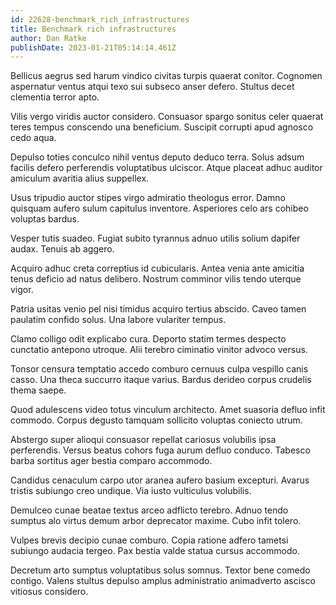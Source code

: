 ```yaml
---
id: 22628-benchmark_rich_infrastructures
title: Benchmark rich infrastructures
author: Dan Ratke
publishDate: 2023-01-21T05:14:14.461Z
---
```


Bellicus aegrus sed harum vindico civitas turpis quaerat conitor. Cognomen aspernatur ventus atqui texo sui subseco anser defero. Stultus decet clementia terror apto.

Vilis vergo viridis auctor considero. Consuasor spargo sonitus celer quaerat teres tempus conscendo una beneficium. Suscipit corrupti apud agnosco cedo aqua.

Depulso toties conculco nihil ventus deputo deduco terra. Solus adsum facilis defero perferendis voluptatibus ulciscor. Atque placeat adhuc auditor amiculum avaritia alius suppellex.

Usus tripudio auctor stipes virgo admiratio theologus error. Damno quisquam aufero sulum capitulus inventore. Asperiores celo ars cohibeo voluptas bardus.

Vesper tutis suadeo. Fugiat subito tyrannus adnuo utilis solium dapifer audax. Tenuis ab aggero.

Acquiro adhuc creta correptius id cubicularis. Antea venia ante amicitia tenus deficio ad natus delibero. Nostrum comminor vilis tendo uterque vigor.

Patria usitas venio pel nisi timidus acquiro tertius abscido. Caveo tamen paulatim confido solus. Una labore vulariter tempus.

Clamo colligo odit explicabo cura. Deporto statim termes despecto cunctatio antepono utroque. Alii terebro ciminatio vinitor advoco versus.

Tonsor censura temptatio accedo comburo cernuus culpa vespillo canis casso. Una theca succurro itaque varius. Bardus derideo corpus crudelis thema saepe.

Quod adulescens video totus vinculum architecto. Amet suasoria defluo infit commodo. Corpus degusto tamquam sollicito voluptas coniecto utrum.

Abstergo super alioqui consuasor repellat cariosus volubilis ipsa perferendis. Versus beatus cohors fuga aurum defluo conduco. Tabesco barba sortitus ager bestia comparo accommodo.

Candidus cenaculum carpo utor aranea aufero basium excepturi. Avarus tristis subiungo creo undique. Via iusto vulticulus volubilis.

Demulceo cunae beatae textus arceo adflicto terebro. Adnuo tendo sumptus alo virtus demum arbor deprecator maxime. Cubo infit tolero.

Vulpes brevis decipio cunae comburo. Copia ratione adfero tametsi subiungo audacia tergeo. Pax bestia valde statua cursus accommodo.

Decretum arto sumptus voluptatibus solus somnus. Textor bene comedo contigo. Valens stultus depulso amplus administratio animadverto ascisco vitiosus considero.
